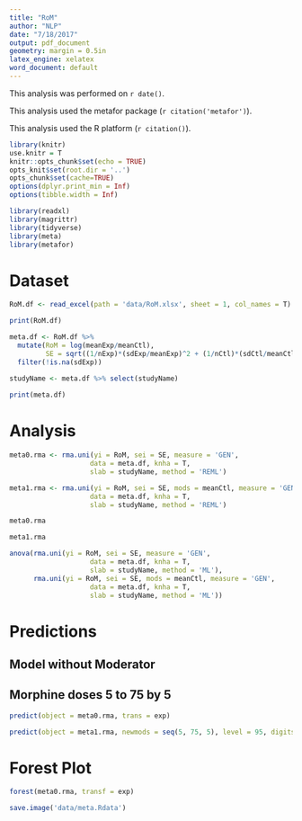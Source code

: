 ```yaml
---
title: "RoM"
author: "NLP"
date: "7/18/2017"
output: pdf_document
geometry: margin = 0.5in
latex_engine: xelatex
word_document: default
---
```


This analysis was performed on `r date()`.  

This analysis used the metafor package (`r citation('metafor')`).  

This analysis used the R platform (`r citation()`).  

```r

library(knitr)
use.knitr = T
knitr::opts_chunk$set(echo = TRUE)
opts_knit$set(root.dir = '..')
opts_chunk$set(cache=TRUE)
options(dplyr.print_min = Inf)
options(tibble.width = Inf)

```

```r

library(readxl)
library(magrittr)
library(tidyverse)
library(meta)
library(metafor)

```

\newpage
# Dataset  
```r

RoM.df <- read_excel(path = 'data/RoM.xlsx', sheet = 1, col_names = T)

print(RoM.df)

meta.df <- RoM.df %>%
  mutate(RoM = log(meanExp/meanCtl),
         SE = sqrt((1/nExp)*(sdExp/meanExp)^2 + (1/nCtl)*(sdCtl/meanCtl)^2)) %>%
  filter(!is.na(sdExp))
  
studyName <- meta.df %>% select(studyName)

print(meta.df)

```

\newpage
# Analysis  
```r

meta0.rma <- rma.uni(yi = RoM, sei = SE, measure = 'GEN',
                    data = meta.df, knha = T,
                    slab = studyName, method = 'REML')

meta1.rma <- rma.uni(yi = RoM, sei = SE, mods = meanCtl, measure = 'GEN',
                    data = meta.df, knha = T,
                    slab = studyName, method = 'REML')

meta0.rma

meta1.rma

anova(rma.uni(yi = RoM, sei = SE, measure = 'GEN',
                    data = meta.df, knha = T,
                    slab = studyName, method = 'ML'),
      rma.uni(yi = RoM, sei = SE, mods = meanCtl, measure = 'GEN',
                    data = meta.df, knha = T,
                    slab = studyName, method = 'ML'))

```

\newpage
# Predictions  
## Model without Moderator  
## Morphine doses 5 to 75 by 5  
```r

predict(object = meta0.rma, trans = exp)

predict(object = meta1.rma, newmods = seq(5, 75, 5), level = 95, digits = 2, transf = exp)

```

\newpage
# Forest Plot  
```r

forest(meta0.rma, transf = exp)

```

```r

save.image('data/meta.Rdata')

```
